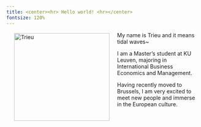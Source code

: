 ```yaml
---
title: <center><hr> Hello world! <hr></center>
fontsize: 120%
---
```

<img src="images/profile-photo.png" alt="Trieu" width="249" height="230" style="float:left;margin:3px 20px"/> 

My name is Trieu and it means tidal waves~

I am a Master's student at KU Leuven, majoring in International Business Economics and Management.

Having recently moved to Brussels, I am very excited to meet new people and immerse in the European culture. 
